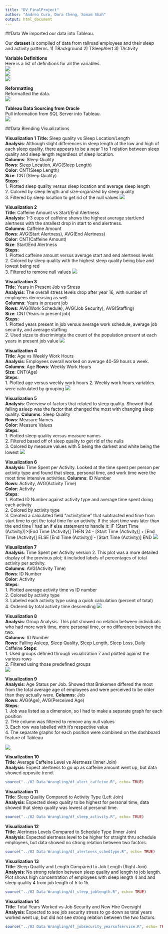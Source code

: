 ```yaml
---
title: "DV_FinalProject"
author: "Andrea Curo, Dora Cheng, Sonam Shah"
output: html_document
---
```


##Data
We imported our data into Tableau.

Our **dataset** is compiled of data from railroad employees and their sleep and activity patterns.
1) TBackground
2) TSleepAlert
3) TActivity

**Variable Definitions**  
Here is a list of definitions for all the variables.  
![](./BackgroundData1.PNG)  
![](./BackgroundData2.PNG)  
![](./BackgroundData3.PNG)  

**Reformatting**   
Reformatted the data.  
![](./Reformatting.PNG)  

**Tableau Data Sourcing from Oracle**  
Pull information from SQL Server into Tableau.  
![](./Tableau.PNG)

##Data Blending Visualizations  

**Visualization 1** 
**Title:** Sleep quality vs Sleep Location/Length  
**Analysis**:  Although slight differences in sleep length at the low and high of each sleep quality, there appears to be a near 1 to 1 relation between sleep quality and sleep length regardless of sleep location.    
**Columns**:  Sleep Quality  
**Rows**: Sleep Location, AVG(Sleep Length)   
**Color**: CNT(Sleep Length)   
**Size**: CNT(Sleep Quality)   
**Steps**:  
1. Plotted sleep quality versus sleep location and average sleep length  
2. Colored by sleep length and size-organized by sleep quality  
3. Filtered by sleep location to get rid of the null values
![](./DataVis1.PNG)

**Visualization 2**   
**Title**: Caffeine Amount vs Start/End Alertness  
**Analysis**: 1-3 cups of caffeine shows the highest average start/end alertness with the smallest drop in start to end alertness.    
**Columns**: Caffeine Amount    
**Rows**: AVG(Start Alertness), AVG(End Alertness)   
**Color**: CNT(Caffeine Amount)  
**Size**: Start/End Alertness  
**Steps**:  
1. Plotted caffeine amount versus average start and end alertness levels  
2. Colored by sleep quality with the highest sleep quality being blue and lowest being red  
3. Filtered to remove null values
![](./DataVis2.PNG)

**Visualization 3**  
**Title**: Years in Present Job vs Stress  
**Analysis**:  The overall stress levels drop after year 16, with number of employees decreasing as well.   
**Columns**: Years in present job  
**Rows**: AVG(Work Schedule), AVG(Job Security), AVG(Staffing)  
**Size**: CNT(Years in present job)  
**Steps**:  
1. Plotted years present in job versus average work schedule, average job security, and average staffing  
2. Used sizze to discrimintate the count of the population present at each years in present job value
![](./DataVis3.PNG)  

**Visualization 4**    
**Title**: Age vs Weekly Work Hours  
**Analysis**: Employees overall worked on average 40-59 hours a week.    
**Columns**: Age 
**Rows**: Weekly Work Hours  
**Size**: CNT(Age)  
**Steps**:  
1. Plotted age versus weekly work hours
2. Weekly work hours variables were calculated by grouping
![](./DataVis4.PNG) 

**Visualization 5**    
**Analysis**: Overview of factors that related to sleep quality. Showed that falling asleep was the factor that changed the most with changing sleep quality.
**Columns**: Sleep Quality  
**Rows**: Measure Names  
**Color**: Measure Values  
**Steps**:  
1. Plotted sleep quality versus measure names  
2. Filtered based off of sleep quality to get rid of the nulls  
3. Colored by measure values with 5 being the darkest and white being the lowest
![](./MeasurevsSleep.PNG)

**Visualization 6**    
**Analysis**: Time Spent per Activity. Looked at the time spent per person per activity type and found that sleep, personal time, and work time were the most time intensive activities.
**Columns**: ID Number  
**Rows**: Activity, AVG(Activity Time)  
**Color**: Activity  
**Steps**:  
1. Plotted ID Number against activity type and average time spent doing each activity  
2. Colored by activity type  
3. Created a calculated field "activitytime" that subtracted end time from start time to get the total time for an activity. If the start time was later than the end time I had an if else statement to handle it: IF [Start Time (Activity)]>[End Time (Activity)] THEN 24 - [Start Time (Activity)] + [End Time (Activity)] ELSE [End Time (Activity)] - [Start Time (Activity)] END
![](./ActivityvsTime-1.PNG) 

**Visualization 7**    
**Analysis**: Time Spent per Activity version 2. This plot was a more detailed display of the previous plot; it included labels of percentages of total activity per activity.  
**Columns**: AVG(Activity Time)   
**Rows**: ID Number  
**Color**: Activity  
**Steps**:  
1. Plotted average activity time vs ID number  
2. Colored by activity type  
3. Labeled each activity type using a quick calculation (percent of total)  
4. Ordered by total activity time descending
![](./AtivityvsTime2-1.PNG) 

**Visualization 8**    
**Analysis**: Group Analysis. This plot showed no relation between individuals who had more work time, more personal time, or no difference between the two.  
**Columns**: ID Number  
**Rows**: Falling Asleep, Sleep Quality, Sleep Length, Sleep Loss, Daily Caffeine
**Steps**:  
1. Used groups defined through visualization 7 and plotted against the various rows  
2. Filtered using those predefined groups  
![](./groupanalysis.PNG) 

**Visualization 9**    
**Analysis**: Age Status per Job. Showed that Brakemen differed the most from the total average age of employees and were perceived to be older than they actually were. 
**Columns**: Job  
**Rows**: AVG(Age), AVG(Perceived Age)   
**Steps**:  
1. Job was listed as a dimension, so I had to make a separate graph for each position  
2. THe column was filtered to remove any null values  
3. Each row was labelled with it's respective value  
4. The separate graphs for each position were combined on the dashboard feature of Tableau

![](./JobAge.PNG) 

**Visualization 10**    
**Title**: Average Caffeine Level vs Alertness (Inner Join)    
**Analysis**: Expect alertness to go up as caffeine amount went up, but data showed opposite trend.  

```r
source("../02 Data Wrangling/df_alert_caffeine.R", echo= TRUE)
```

**Visualization 11**    
**Title**: Sleep Quality Compared to Activity Type (Left Join)    
**Analysis**: Expected sleep quality to be highest for personal time, data showed that sleep quality was lowest at personal time.  

```r
source("../02 Data Wrangling/df_sleep_activity.R", echo= TRUE)
```

**Visualization 12**    
**Title**: Alertness Levels Compared to Schedule Type (Inner Join)  
**Analysis**: Expected alertness level to be higher for straight thru schedule employees, but data showed no strong relation between two factors.  

```r
source("../02 Data Wrangling/df_alertness_schedtype.R", echo= TRUE)
```

**Visualization 13**    
**Title**: Sleep Quality and Length Compared to Job Length (Right Join)    
**Analysis**: No strong relation between sleep quality and length to job length. Plot shows high concentration of employees with sleep length 4 and and sleep quality 4 from job length of 5 to 15.  

```r
source("../02 Data Wrangling/df_sleep_joblength.R", echo= TRUE)
```

**Visualization 14**    
**Title**: Total Years Worked vs Job Security and New Hire Oversight    
**Analysis**: Expected to see job security stress to go down as total years worked went up, but did not see strong relation between the two factors.  

```r
source("../02 Data Wrangling/df_jobsecurity_yearsofservice.R", echo= TRUE)
```
 
